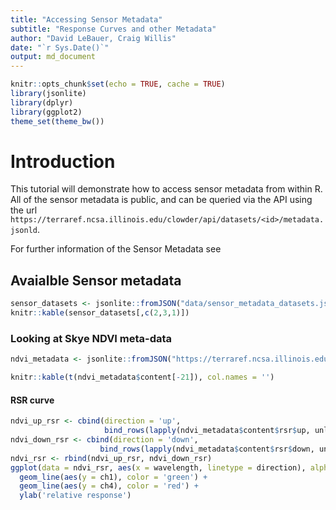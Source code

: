 ```yaml
---
title: "Accessing Sensor Metadata"
subtitle: "Response Curves and other Metadata"
author: "David LeBauer, Craig Willis"
date: "`r Sys.Date()`"
output: md_document
---
```


```r
knitr::opts_chunk$set(echo = TRUE, cache = TRUE)
library(jsonlite)
library(dplyr)
library(ggplot2)
theme_set(theme_bw())


```

# Introduction

This tutorial will demonstrate how to access sensor metadata from within R. All of the sensor metadata is public, and can be queried via the API using the url `https://terraref.ncsa.illinois.edu/clowder/api/datasets/<id>/metadata.jsonld`.

For further information of the Sensor Metadata see 

## Avaialble Sensor metadata

```r
sensor_datasets <- jsonlite::fromJSON("data/sensor_metadata_datasets.json")
knitr::kable(sensor_datasets[,c(2,3,1)])
```

### Looking at Skye NDVI meta-data

```r

ndvi_metadata <- jsonlite::fromJSON("https://terraref.ncsa.illinois.edu/clowder/api/datasets/581787524f0ce77b6655b2c7/metadata.jsonld")

knitr::kable(t(ndvi_metadata$content[-21]), col.names = '')

```
#### RSR curve 

```r
ndvi_up_rsr <- cbind(direction = 'up',
                     bind_rows(lapply(ndvi_metadata$content$rsr$up, unlist)))
ndvi_down_rsr <- cbind(direction = 'down', 
                    bind_rows(lapply(ndvi_metadata$content$rsr$down, unlist)))
ndvi_rsr <- rbind(ndvi_up_rsr, ndvi_down_rsr) 
ggplot(data = ndvi_rsr, aes(x = wavelength, linetype = direction), alpha = 0.4) +
  geom_line(aes(y = ch1), color = 'green') + 
  geom_line(aes(y = ch4), color = 'red') +
  ylab('relative response')
```

